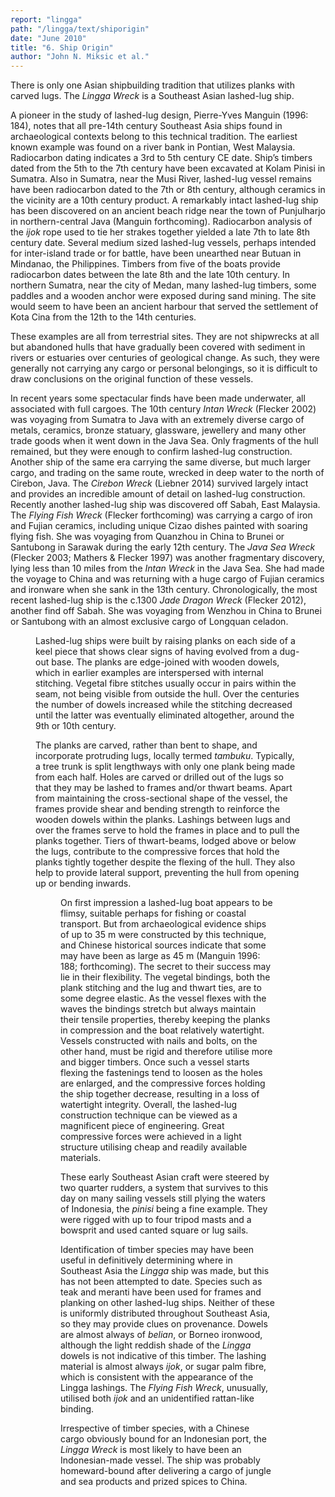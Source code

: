 ```yaml
---
report: "lingga"
path: "/lingga/text/shiporigin"
date: "June 2010"
title: "6. Ship Origin"
author: "John N. Miksic et al."
---
```



There is only one Asian shipbuilding tradition that utilizes planks with carved lugs. The _Lingga Wreck_ is a Southeast Asian lashed-lug ship.  

A pioneer in the study of lashed-lug design, Pierre-Yves Manguin (1996: 184), notes that all pre-14th century Southeast Asia ships found in archaeological contexts belong to this technical tradition. The earliest known example was found on a river bank in Pontian, West Malaysia. Radiocarbon dating indicates a 3rd to 5th century CE date. Ship’s timbers dated from the 5th to the 7th century have been excavated at Kolam Pinisi in Sumatra. Also in Sumatra, near the Musi River, lashed-lug vessel remains have been radiocarbon dated to the 7th or 8th century, although ceramics in the vicinity are a 10th century product. A remarkably intact lashed-lug ship has been discovered on an ancient beach ridge near the town of Punjulharjo in northern-central Java (Manguin forthcoming). Radiocarbon analysis of the _ijok_ rope used to tie her strakes together yielded a late 7th to late 8th century date. Several medium sized lashed-lug vessels, perhaps intended for inter-island trade or for battle, have been unearthed near Butuan in Mindanao, the Philippines. Timbers from five of the boats provide radiocarbon dates between the late 8th and the late 10th century. In northern Sumatra, near the city of Medan, many lashed-lug timbers, some paddles and a wooden anchor were exposed during sand mining. The site would seem to have been an ancient harbour that served the settlement of Kota Cina from the 12th to the 14th centuries.  

These examples are all from terrestrial sites. They are not shipwrecks at all but abandoned hulls that have gradually been covered with sediment in rivers or estuaries over centuries of geological change. As such, they were generally not carrying any cargo or personal belongings, so it is difficult to draw conclusions on the original function of these vessels.  

In recent years some spectacular finds have been made underwater, all associated with full cargoes. The 10th century _Intan Wreck_ (Flecker 2002) was voyaging from Sumatra to Java with an extremely diverse cargo of metals, ceramics, bronze statuary, glassware, jewellery and many other trade goods when it went down in the Java Sea. Only fragments of the hull remained, but they were enough to confirm lashed-lug construction. Another ship of the same era carrying the same diverse, but much larger cargo, and trading on the same route, wrecked in deep water to the north of Cirebon, Java.  The _Cirebon Wreck_ (Liebner 2014) survived largely intact and provides an incredible amount of detail on lashed-lug construction. Recently another lashed-lug ship was discovered off Sabah, East Malaysia. The _Flying Fish Wreck_ (Flecker forthcoming) was carrying a cargo of iron and Fujian ceramics, including unique Cizao dishes painted with soaring flying fish. She was voyaging from Quanzhou in China to Brunei or Santubong in Sarawak during the early 12th century. The _Java Sea Wreck_ (Flecker 2003; Mathers & Flecker 1997) was another fragmentary discovery, lying less than 10 miles from the _Intan Wreck_ in the Java Sea. She had made the voyage to China and was returning with a huge cargo of Fujian ceramics and ironware when she sank in the 13th century. Chronologically, the most recent lashed-lug ship is the c.1300 _Jade Dragon Wreck_ (Flecker 2012), another find off Sabah. She was voyaging from Wenzhou in China to Brunei or Santubong with an almost exclusive cargo of Longquan celadon.

<Figure number="71" caption="Plan view of a frame overlying planks with lugs on the Flying Fish Wreck (M. Flecker)." />

Lashed-lug ships were built by raising planks on each side of a keel piece that shows clear signs of having evolved from a dug-out base. The planks are edge-joined with wooden dowels, which in earlier examples are interspersed with internal stitching. Vegetal fibre stitches usually occur in pairs within the seam, not being visible from outside the hull. Over the centuries the number of dowels increased while the stitching decreased until the latter was eventually eliminated altogether, around the 9th or 10th century. 

The planks are carved, rather than bent to shape, and incorporate protruding lugs, locally termed _tambuku_. Typically, a tree trunk is split lengthways with only one plank being made from each half. Holes are carved or drilled out of the lugs so that they may be lashed to frames and/or thwart beams. Apart from maintaining the cross-sectional shape of the vessel, the frames provide shear and bending strength to reinforce the wooden dowels within the planks. Lashings between lugs and over the frames serve to hold the frames in place and to pull the planks together. Tiers of thwart-beams, lodged above or below the lugs, contribute to the compressive forces that hold the planks tightly together despite the flexing of the hull. They also help to provide lateral support, preventing the hull from opening up or bending inwards.

<Figure number="72" caption="Schematic diagram of the cross-section of a lashed-lug vessel." />

On first impression a lashed-lug boat appears to be flimsy, suitable perhaps for fishing or coastal transport. But from archaeological evidence ships of up to 35 m were constructed by this technique, and Chinese historical sources indicate that some may have been as large as 45 m (Manguin 1996: 188; forthcoming). The secret to their success may lie in their flexibility. The vegetal bindings, both the plank stitching and the lug and thwart ties, are to some degree elastic. As the vessel flexes with the waves the bindings stretch but always maintain their tensile properties, thereby keeping the planks in compression and the boat relatively watertight. Vessels constructed with nails and bolts, on the other hand, must be rigid and therefore utilise more and bigger timbers. Once such a vessel starts flexing the fastenings tend to loosen as the holes are enlarged, and the compressive forces holding the ship together decrease, resulting in a loss of watertight integrity. Overall, the lashed-lug construction technique can be viewed as a magnificent piece of engineering. Great compressive forces were achieved in a light structure utilising cheap and readily available materials.

These early Southeast Asian craft were steered by two quarter rudders, a system that survives to this day on many sailing vessels still plying the waters of Indonesia, the _pinisi_ being a fine example.  They were rigged with up to four tripod masts and a bowsprit and used canted square or lug sails.

Identification of timber species may have been useful in definitively determining where in Southeast Asia the _Lingga_ ship was made, but this has not been attempted to date. Species such as teak and meranti have been used for frames and planking on other lashed-lug ships. Neither of these is uniformly distributed throughout Southeast Asia, so they may provide clues on provenance. Dowels are almost always of _belian_, or Borneo ironwood, although the light reddish shade of the _Lingga_ dowels is not indicative of this timber. The lashing material is almost always _ijok_, or sugar palm fibre, which is consistent with the appearance of the Lingga lashings. The _Flying Fish Wreck_, unusually, utilised both _ijok_ and an unidentified rattan-like binding. 

Irrespective of timber species, with a Chinese cargo obviously bound for an Indonesian port, the _Lingga Wreck_ is most likely to have been an Indonesian-made vessel. The ship was probably homeward-bound after delivering a cargo of jungle and sea products and prized spices to China.
